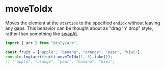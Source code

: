 # moveToIdx

Moves the element at the `startIdx` to the specified `endIdx` without leaving any gaps. This behavior can be thought about as "drag 'n' drop" style, rather than something like [swapAt](/docs/arr/swapAt).

```ts copy codesandbox=tsly
import { arr } from "@tsly/arr";

const fruit = ["apple", "banana", "orange", "pear", "kiwi"];
console.log(arr(fruit).moveToIdx(1, 3).take());
// ["apple", "orange", "pear", "banana", "kiwi"]
```